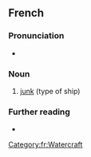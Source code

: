 ==French==

===Pronunciation===
* {{fr-IPA}}

===Noun===
{{fr-noun|f}}

# [[junk]] (type of ship)

===Further reading===
* {{R:TLFi}}

[[Category:fr:Watercraft]]